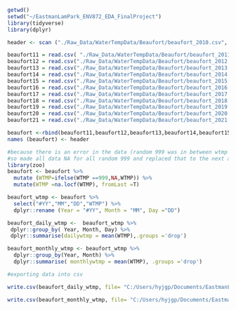 ```r
getwd()
setwd("~/EastmanLamPark_ENV872_EDA_FinalProject")
library(tidyverse)
library(dplyr)

header <- scan ("./Raw_Data/WaterTempData/Beaufort/beaufort_2010.csv", nlines = 1,sep=",", what =character())

beaufort11 = read.csv( "./Raw_Data/WaterTempData/Beaufort/beaufort_2011.csv",sep = ",", header = F, skip=2)
beaufort12 = read.csv("./Raw_Data/WaterTempData/Beaufort/beaufort_2012.csv",sep = ",", header = F, skip=2)
beaufort13 = read.csv("./Raw_Data/WaterTempData/Beaufort/beaufort_2013.csv",sep = ",", header = F, skip=2)
beaufort14 = read.csv("./Raw_Data/WaterTempData/Beaufort/beaufort_2014.csv",sep = ",", header = F, skip=2) 
beaufort15 = read.csv("./Raw_Data/WaterTempData/Beaufort/beaufort_2015.csv",sep = ",", header = F, skip=2)
beaufort16 = read.csv("./Raw_Data/WaterTempData/Beaufort/beaufort_2016.csv",sep = ",", header = F, skip=2)
beaufort17 = read.csv("./Raw_Data/WaterTempData/Beaufort/beaufort_2017.csv",sep = ",", header = F, skip=2)
beaufort18 = read.csv("./Raw_Data/WaterTempData/Beaufort/beaufort_2018.csv",sep = ",", header = F, skip=2)
beaufort19 = read.csv("./Raw_Data/WaterTempData/Beaufort/beaufort_2019.csv",sep = ",", header = F, skip=2)
beaufort20 = read.csv("./Raw_Data/WaterTempData/Beaufort/beaufort_2020.csv",sep = ",", header = F, skip=2)
beaufort21 = read.csv("./Raw_Data/WaterTempData/Beaufort/beaufort_2021.csv",sep = ",", header = F, skip=2)

beaufort <-rbind(beaufort11,beaufort12,beaufort13,beaufort14,beaufort15, beaufort16, beaufort17, beaufort18, beaufort19, beaufort20,beaufort21)
names (beaufort) <- header


```

```r
#because there is an error in the data (random 999 was in between wtmp data
#so made all data NA for all random 999 and replaced that to the next avilable data point 
library(zoo)
beaufort <- beaufort %>% 
  mutate (WTMP=ifelse(WTMP ==999,NA,WTMP)) %>% 
  mutate(WTMP =na.locf(WTMP), fromLast =T)

beaufort_wtmp <- beaufort %>% 
  select("#YY","MM","DD","WTMP") %>% 
  dplyr::rename (Year = "#YY", Month = "MM", Day ="DD")

beaufort_daily_wtmp <-  beaufort_wtmp %>% 
 dplyr::group_by( Year, Month, Day) %>% 
 dplyr::summarise(dailywtmp = mean(WTMP),.groups ='drop')

beaufort_monthly_wtmp <- beaufort_wtmp %>% 
  dplyr::group_by(Year, Month) %>% 
  dplyr::summarise( monthlywtmp = mean(WTMP), .groups ='drop')
```

```r
#exporting data into csv

write.csv(beaufort_daily_wtmp, file= "C:/Users/hyjgp/Documents/EastmanLamPark_ENV872_EDA_FinalProject/Processed_Data/Beaufort_daily_wtmp.csv",row.names =FALSE)

write.csv(beaufort_monthly_wtmp, file= "C:/Users/hyjgp/Documents/EastmanLamPark_ENV872_EDA_FinalProject/Processed_Data/Beaufort_monthly_wtmp.csv",row.names =FALSE)

```

